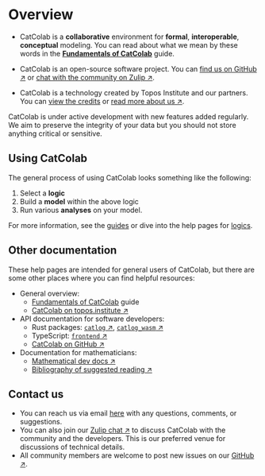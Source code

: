 
# Overview

- CatColab is a **collaborative** environment for **formal**, **interoperable**, **conceptual** modeling.
  You can read about what we mean by these words in the [**Fundamentals of CatColab**](guides/fundamentals) guide.

- CatColab is an open-source software project.
  You can [find us on GitHub ↗](https://github.com/ToposInstitute/CatColab) or [chat with the community on Zulip ↗](https://catcolab.zulipchat.com).

- CatColab is a technology created by Topos Institute and our partners.
  You can [view the credits](credits) or [read more about us ↗](https://topos.institute).

<Warning>
CatColab is under active development with new features added regularly. We aim
to preserve the integrity of your data but you should not store anything
critical or sensitive.
</Warning>


## Using CatColab

The general process of using CatColab looks something like the following:

1. Select a **logic**
2. Build a **model** within the above logic
3. Run various **analyses** on your model.

For more information, see the [guides](guides) or dive into the help pages for [logics](logics).


## Other documentation

These help pages are intended for general users of CatColab, but there are some other places where you can find helpful resources:

- General overview:
  * [Fundamentals of CatColab](guides/fundamentals) guide
  * [CatColab on topos.institute ↗](https://topos.institute/work/catcolab/)
- API documentation for software developers:
  * Rust packages: [`catlog` ↗](https://next.catcolab.org/dev/rust/catlog/index.html), [`catlog_wasm` ↗](https://next.catcolab.org/dev/rust/catlog_wasm/index.html)
  * TypeScript: [`frontend` ↗](https://next.catcolab.org/dev/frontend/)
  * [CatColab on GitHub ↗](https://github.com/ToposInstitute/CatColab/)
- Documentation for mathematicians:
  * [Mathematical dev docs ↗](https://next.catcolab.org/dev/mathematics.xml)
  * [Bibliography of suggested reading ↗](https://next.catcolab.org/dev/bib-0001.xml)


## Contact us

- You can reach us via email [here](mailto:catcolab@topos.institute) with any questions, comments, or suggestions.
- You can also join our [Zulip chat ↗](https://catcolab.zulipchat.com/join/ma57lx2yclmkfgen4eft4ias/) to discuss CatColab with the community and the developers. This is our preferred venue for discussions of technical details.
- All community members are welcome to post new issues on our [GitHub ↗](https://github.com/ToposInstitute/CatColab).
